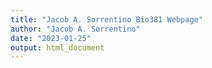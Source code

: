 ```yaml
---
title: "Jacob A. Sorrentino Bio381 Webpage"
author: "Jacob A. Sorrentino"
date: "2023-01-25"
output: html_document
---
```

